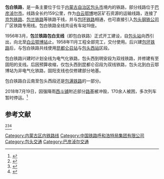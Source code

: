 {{Infobox rail system-route
|rail_name=包白铁路
|other_name=
|name_bgcolor=
|min_width=
|box_width=
|style=
|banner_color=blue
|sec_banner_color=
|third_banner_color=
|logo_filename=
|logo_width=
|logo_bgcolor=
|logo_alt=
|logo_note=
|image=
|imageSize=
|caption=
|code_name=
|locale={{CHN}}[[内蒙古自治区|内蒙古自治区]][[包头市|包头市]]
|service_type=[[货物列车|货运]]为主、兼顾[[旅客列车|客运]]
|status=营运中
|network=
|stations=19
|start=[[包头西站|包头西站]]、[[白云鄂博站|白云鄂博站]]
|lines=
|main_route=
|secondary_route=
|branch_route=
|standard=
|character=
|other_systems=
|main_stations=
|constructor=
|system_length=159 km
|length_in_operation=
|total_length=
|tracklength=
|track=1（[[单线铁路|单线铁路]]）
|average_station_distance=
|max_speed=
|orbital_plane=
|track_gauge={{standard gauge}}（[[标准轨|标准轨]]）
|distance_between_mainlines=
|min_radius=
|max_grade=
|elevation=
|control=
|block_signal=
|engine=
|electrified=
|rollingstock=
|fleet_size=
|begin_operation=
|end_operation=
|operation_note=
|open_operation=
|time_first=
|time_last=
|ridership=
|owner=
|operator=
|franchise=
|hq=
|key_person=
|website=
|route_map={{bs-map|inline=1|map=
\CONTg\~~ ~~ ~~ ~~{{RoutemapRoute|Licon=u|[[包兰铁路|包兰铁路]]往[[包头站|包头]]方向}}
\BHF\~~ ~~[[包头西站|包头西站]]
CONTgq\ABZgr\~~ ~~ ~~ ~~{{RoutemapRoute|Licon=l|[[包兰铁路|包兰铁路]]往[[兰州站|兰州]]方向}}
\DST\~~ ~~[[包头北站|包头北站]]
\HST\~~ ~~[[昆都仑召站|昆都仑召站]]
\HST\~~ ~~[[瓦窑坝站|瓦窑坝站]]
\HST\~~ ~~[[桃儿湾站|桃儿湾站]]
\HST\~~ ~~[[明安站|明安站]]
\HST\~~ ~~[[营盘湾站|营盘湾站]]
\HST\~~ ~~[[高家村站|高家村站]]
\HST\~~ ~~[[石门村站|石门村站]]
\HST\~~ ~~[[坝梁站|坝梁站]]
\HST\~~ ~~[[刘伟壕站|刘伟壕站]]
\HST\~~ ~~[[西斗铺站|西斗铺站]]
\HST\~~ ~~[[西小沟站|西小沟站]]
\HST\~~ ~~[[老羊壕站|老羊壕站]]
\HST\~~ ~~[[厂汉站|厂汉站]]
\HST\~~ ~~[[艾不盖站|艾不盖站]]
\HST\~~ ~~[[乌兰胡同站|乌兰胡同站]]
\HST\~~ ~~[[忽吉图站|忽吉图站]]
\BHF\~~ ~~[[白云南站|白云南站]]
CONTgq\ABZgr\~~ ~~ ~~ ~~{{RoutemapRoute|Licon=l|[[包满铁路|包满铁路]]往[[巴音花站|巴音花]]方向}}
\KHSTe\~~ ~~[[白云鄂博站|白云鄂博站]]
}}
}}
'''包白铁路'''，是一条主要位于位于[[内蒙古自治区|内蒙古自治区]][[包头市|包头市]]境内的铁路，部分线路位于[[巴彦淖尔市|巴彦淖尔市]]。线路全长约159公里，作为[[白云鄂博|白云鄂博]]地区矿石资源的运输线路，连接了[[京包铁路|京包铁路]]、[[包兰铁路|包兰铁路]]等铁路干线，并与[[包环铁路|包环铁路]]相通，也可直接引入[[包头钢铁公司|包头钢铁公司]]厂区铁路专用线。包白铁路全线共设有车站19座。

1956年3月，'''包兰铁路包白支线'''（即包白铁路）正式开工建设，自[[包头站|包头站]]向西引出，向北至[[白云鄂博站|白云鄂博站]]止。1958年11月工程全部完工，交付使用。后兴建[[包环铁路|包环铁路]]后，与包白铁路共线使用[[昆都仑召站|昆都仑召站]]与[[包头西站|包头西站]]区段。

包白铁路兴建时计划全线为电气化铁路，包头西到明安段为双线铁路，并修建有至固阳的支线。后因预算收缩，仅包头西到昆都仑召段为双线铁路，包头北到白云鄂博站为非电气化铁路，固阳支线也仅修建部分地基。

包白铁路白云南至包头西段还是[[包满铁路|包满铁路]]的一部分。

2018年7月19日，因强降雨[[西斗铺|西斗铺]]附近部分[[路基|路基]]被冲毁，170余人被困，多次列车暂时停运。<ref>{{cite news |author1=霍宇昂 |title=内蒙古包白铁路部分路段被冲毁 170余人列车过夜 |url=http://news.sina.com.cn/c/nd/2018-07-20/doc-ihfqtahh7359268.shtml |accessdate=2018-07-20 |work=news.sina.com.cn |archive-date=2019-06-09 |archive-url=https://web.archive.org/web/20190609150829/http://news.sina.com.cn/c/nd/2018-07-20/doc-ihfqtahh7359268.shtml |dead-url=no }}</ref>

{{包白铁路}}
{{中国铁路|nocat}}

== 参考文献 ==
<ref>{{cite book|author=马千里、王开济著|title=《中国铁路建筑编年简史（1881-1981）》|location=北京|publisher=中国铁道出版社|year=1983}}</ref><ref>{{Cite web|title=7月1日起包头至白云鄂博铁路线旅客列车全面调整|url=http://www.xinhuanet.com/politics/2016-06/15/c_129064181.htm|accessdate=2019-10-31|author=|date=2016-06-15|format=|publisher=[[新华网|新华网]]|language=|archive-date=2019-11-01|archive-url=https://web.archive.org/web/20191101040452/http://www.xinhuanet.com/politics/2016-06/15/c_129064181.htm|dead-url=no}}</ref><ref>{{Cite web|title=包白铁路遭遇史上最大洪水 150余人上演“孤岛求生”|url=http://www.peoplerail.com/rail/show-478-385957-1.html|accessdate=2019-10-31|author=|date=2018-07-22|format=|publisher=[[人民铁道|人民铁道]]|language=|archive-date=2019-11-01|archive-url=https://web.archive.org/web/20191101040849/http://www.peoplerail.com/rail/show-478-385957-1.html|dead-url=no}}</ref>
[[Category:内蒙古区内铁路线|Category:内蒙古区内铁路线]]
[[Category:中国铁路呼和浩特局集团有限公司|Category:中国铁路呼和浩特局集团有限公司]]
[[Category:包头交通|Category:包头交通]]
[[Category:巴彦淖尔交通|Category:巴彦淖尔交通]]